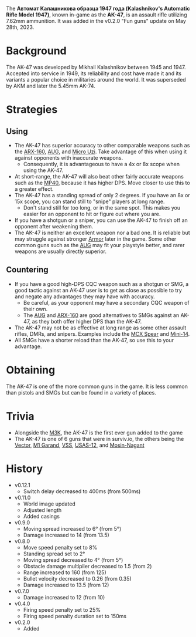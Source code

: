 The **Автомат Калашникова образца 1947 года (Kalashnikov's Automatic Rifle Model 1947)**, known in-game as the **AK-47**, is an assault rifle utilizing 7.62mm ammunition. It was added in the v0.2.0 "Fun guns" update on May 28th, 2023.

# Background
The AK-47 was developed by Mikhail Kalashnikov between 1945 and 1947. Accepted into service in 1949, its reliability and cost have made it and its variants a popular choice in militaries around the world. It was superseded by AKM and later the 5.45mm AK-74.

# Strategies
## Using
- The AK-47 has superior accuracy to other comparable weapons such as the [ARX-160](/weapons/guns/arx160), [AUG](/weapons/guns/aug), and [Micro Uzi](/weapons/guns/micro_uzi). Take advantage of this when using it against opponents with inaccurate weapons.
  - Consequently, it is advantageous to have a 4x or 8x scope when using the AK-47.
- At short-range, the AK-47 will also beat other fairly accurate weapons such as the [MP40](/weapons/guns/mp40), because it has higher DPS. Move closer to use this to a greater effect.
- The AK-47 has a standing spread of only 2 degrees. If you have an 8x or 15x scope, you can stand still to "snipe" players at long range.
  - Don't stand still for too long, or in the same spot. This makes you easier for an opponent to hit or figure out where you are.
- If you have a shotgun or a sniper, you can use the AK-47 to finish off an opponent after weakening them.
- The AK-47 is neither an excellent weapon nor a bad one. It is reliable but may struggle against stronger [Armor](/equipment/armor) later in the game. Some other common guns such as the [AUG](/weapons/guns/aug) may fit your playstyle better, and rarer weapons are usually directly superior.

## Countering
- If you have a good high-DPS CQC weapon such as a shotgun or SMG, a good tactic against an AK-47 user is to get as close as possible to try and negate any advantages they may have with accuracy.
  - Be careful, as your opponent may have a secondary CQC weapon of their own.
  - The [AUG](/weapons/guns/aug) and [ARX-160](/weapons/guns/arx160) are good alternatives to SMGs against an AK-47, as they both offer higher DPS than the AK-47.
- The AK-47 may not be as effective at long range as some other assault rifles, DMRs, and snipers. Examples include the [MCX Spear](/weapons/guns/mcx_spear) and [Mini-14](/weapons/guns/mini14).
- All SMGs have a shorter reload than the AK-47, so use this to your advantage.

# Obtaining
The AK-47 is one of the more common guns in the game. It is less common than pistols and SMGs but can be found in a variety of places.

# Trivia
- Alongside the [M3K](/weapons/guns/m3k), the AK-47 is the first ever gun added to the game
- The AK-47 is one of 6 guns that were in surviv.io, the others being the [Vector](/weapons/guns/vector), [M1 Garand](/weapons/guns/m1_garand), [VSS](/weapons/guns/vss), [USAS-12](/weapons/guns/usas12), and [Mosin-Nagant](/weapons/guns/mosin)

# History
- v0.12.1
  - Switch delay decreased to 400ms (from 500ms)
- v0.11.0
  - World image updated
  - Adjusted length
  - Added casings
- v0.9.0
  - Moving spread increased to 6° (from 5°)
  - Damage increased to 14 (from 13.5)
- v0.8.0
  - Move speed penalty set to 8%
  - Standing spread set to 2°
  - Moving spread decreased to 4° (from 5°)
  - Obstacle damage multiplier decreased to 1.5 (from 2)
  - Range increased to 160 (from 125)
  - Bullet velocity decreased to 0.26 (from 0.35)
  - Damage increased to 13.5 (from 12)
- v0.7.0
  - Damage increased to 12 (from 10)
- v0.4.0
  - Firing speed penalty set to 25%
  - Firing speed penalty duration set to 150ms
- v0.2.0
  - Added
